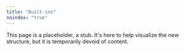 ```yaml
---
title: "Built-ins"
noindex: "true"
---
```


This page is a placeholder, a stub. It's here to help visualize the new structure, but it is temporarily devoid of content.
